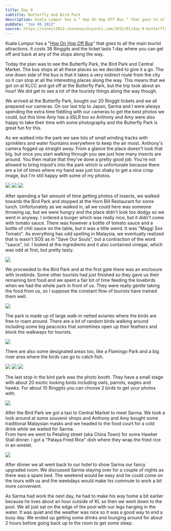 ```yaml
---
title: Day 9
subtitle: Butterfly and Bird Park
description: Kuala Lumpur has a " Hop On Hop Off Bus " that goes to all the main tourist attractions. It costs 38 Ringgits and the ticket lasts 1 day whe...
pubDate: "Jan 05 2012"
source: https://sinkul2012.stevenocchipinti.com/2012/01/day-9-butterfly-and-bird-park.html
---
```



Kuala Lumpur has a "[Hop On Hop Off Bus](http://www.myhoponhopoff.com/)" that goes to all the main tourist attractions. It costs 38 Ringgits and the ticket lasts 1 day where you can get off and back at any of the stops along the way.

Today the plan was to see the Butterfly Park, the Bird Park and Central Market. The bus stops at all these places so we decided to give it a go. The one down side of the bus is that it takes a very indirect route from the city so it can stop at all the interesting places along the way. This means that we got on at KLCC and got off at the Butterfly Park, but the trip took about an hour! We did get to see a lot of the touristy things along the way though.

We arrived at the Butterfly Park, bought our 20 Ringgit tickets and we all prepared our cameras. On our last trip to Japan, Sarma and I were always spending the extra time fiddling with our cameras to get the best photos we could, but this time Amy has a dSLR too so Anthony and Amy were also happy to take their time with some photography and the Butterfly Park is great fun for this.

As we walked into the park we saw lots of small winding tracks with sprinklers and water fountains everywhere to keep the air moist. Anthony's camera fogged up straight away. From a glance the place doesn't look that big, but once you start walking through you see just how many insects are around. You then realize that they've done a pretty good job. You're not allowed to bring tripod's into the park which is unfortunate because there are a lot of times where my hand was just too shaky to get a nice crisp image, but I'm still happy with some of my photos.

<Grid>
  <Img src="2011-singapore-kuala-lumpur/ed0ozxqztp23cm95uj3m.jpg" />
  <Img src="2011-singapore-kuala-lumpur/khg55baecapbw43hisry.jpg" />
  <Img src="2011-singapore-kuala-lumpur/vdmutevrtrdbwy9tuxdc.jpg" />
</Grid>

After spending a fair amount of time getting photos of insects, we walked towards the Bird Park and stopped at the Horn Bill Restaurant for some lunch. Unfortunately as we walked in, all we could here was someone throwing up, but we were hungry and the place didn't look too dodgy so we went in anyway. I ordered a burger which was really nice, but it didn't come with tomato sauce. There was however a bottle of tomato sauce and a bottle of chili sauce on the table, but it was a little weird. It was "Maggi Sos Tomato". As everything has odd spelling in Malaysia, we eventually realized that is wasn't SOS as in "Save Our Souls", but a contraction of the word "sauce", lol. I looked at the ingredients and it also contained vinegar, which was odd at first, but pretty tasty.

<Img
  originalAspectRatio
  src="2011-singapore-kuala-lumpur/gsl2kygt5qmokineqbqz.jpg"
/>

We proceeded to the Bird Park and at the first gate there was an enclosure with lovebirds. Some other tourists had just finished so they gave us their remaining bird food and we spent a fair bit of time feeding the lovebirds when we had the whole park in front of us. They were really gentle taking the food from us, so I suppose the constant flow of tourists have trained them well.

<Img
  originalAspectRatio
  src="2011-singapore-kuala-lumpur/fc6fovt6wdxqnubnnvzn.jpg"
/>

The park is made up of large walk-in netted aviaries where the birds are free to roam around. There are a lot of random birds walking around including some big peacocks that sometimes open up their feathers and block the walkways for tourists.

<Img
  originalAspectRatio
  src="2011-singapore-kuala-lumpur/d8d7wgqggiekcz3eod8t.jpg"
/>

There are also some designated areas too, like a Flamingo Park and a big river area where the birds can go to catch fish.

<Grid>
  <Img src="2011-singapore-kuala-lumpur/i2exyhntkmfbda7fejwv.jpg" />
  <Img src="2011-singapore-kuala-lumpur/adrdrjpbnmoozeg9dbxp.jpg" />
  <Img src="2011-singapore-kuala-lumpur/cays2snspdjjaeiwysg2.jpg" />
</Grid>

The last stop in the bird park was the photo booth. They have a small stage with about 20 exotic looking birds including owls, parrots, eagles and hawks. For about 10 Ringgits you can choose 2 birds to get your photos with.

<Img src="2011-singapore-kuala-lumpur/zwbmjyhmuglbjwvw8trd.jpg" />

After the Bird Park we got a taxi to Central Market to meet Sarma. We took a look around at some souvenir shops and Anthony and Amy bought some traditional Malaysian masks and we headed to the food court for a cold drink while we waited for Sarma.  
From here we went to Petaling street (aka China Town) for some Hawker Stall dinner. I got a "Pataya Fried Rice" dish where they wrap the fried rice in an omelet.

<Img
  originalAspectRatio
  src="2011-singapore-kuala-lumpur/crapgvnc2ua05w3uyc2m.jpg"
/>

After dinner we all went back to our hotel to show Sarma our fancy upgraded room. We discussed Sarma staying over for a couple of nights as there was a spare bed. The weekend would be easy and he could come on the tours with us and the weekdays would make his commute to work a bit more convenient.

As Sarma had work the next day, he had to make his way home a bit earlier because he lives about an hour outside of KL so then we went down to the pool. We all just sat on the edge of the pool with our legs hanging in the water. It was quiet and the weather was nice so it was a good way to end a busy day. We ended up getting some drinks and lounging around for about 2 hours before going back up to the room to get some sleep.
